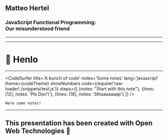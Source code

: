

<Head>
  <title>JavaScript Functional Programming: Our misunderstood friend</title>
  <meta name='twitter:card' content='summary_large_image' />
  <meta name='twitter:site' content='@MHDev91' />
  <meta name='twitter:title' content='JavaScript Functional Programming: Our misunderstood friend' />
  <meta name='twitter:description' content="Functional Programming in JavaScript, is hard, difficult to understand, and you need a PhD in applied maths to use it in production. In this talk I’ll try to explain why that's not the truth by showing a practical approach to some fundamental FP concepts and how to apply them to your code base today. By the end of the talk you'll hopefully have some understanding on some Functional Programming principles and how to apply them to your code base but most importantly when and how apply those principles" />
  <meta name='twitter:image' content='TODO: Add image' />
</Head>


## Matteo Hertel
### JavaScript Functional Programming:<br /> Our misunderstood friend
---
---
# 👋 Henlo
---

<CodeSurfer
title='A bunch of code'
notes='Some notes'
lang='javascript'
theme={codeTheme}
showNumbers
code={require('raw-loader!./snippets/test.js')}
steps={[
{notes: "Start with this note"},
{lines: [12], notes: 'Pls Don\'t'},
{lines: [18], notes: 'Sthaaaaaaap'}
]}
/>

```notes
Here some notes!
```
---
## This presentation has been created with Open Web Technologies 💪
